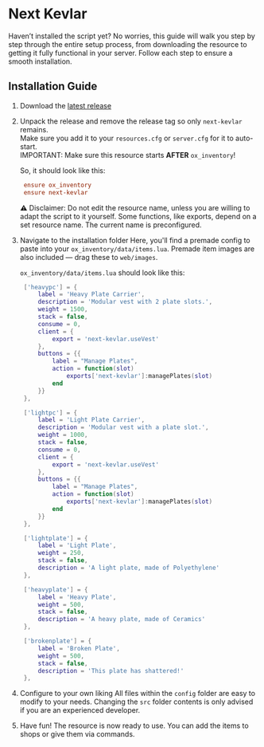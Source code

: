 # Next Kevlar

Haven’t installed the script yet? No worries, this guide will walk you step by step through the entire setup process, from downloading the resource to getting it fully functional in your server. Follow each step to ensure a smooth installation.

## Installation Guide

1. Download the [latest release](https://github.com/next-resources/next-kevlar/releases/)
2. Unpack the release and remove the release tag so only `next-kevlar` remains.  
   Make sure you add it to your `resources.cfg` or `server.cfg` for it to auto-start.  
   IMPORTANT: Make sure this resource starts **AFTER** `ox_inventory`!

   So, it should look like this:

   ```cfg copy
    ensure ox_inventory
    ensure next-kevlar
   ```

   ⚠️ Disclaimer: Do not edit the resource name, unless you are willing to adapt the script to it yourself.
   Some functions, like exports, depend on a set resource name. The current name is preconfigured.

3. Navigate to the installation folder
   Here, you'll find a premade config to paste into your `ox_inventory/data/items.lua`.
   Premade item images are also included — drag these to `web/images`.

   `ox_inventory/data/items.lua` should look like this:

   ```lua copy
    ['heavypc'] = {
        label = 'Heavy Plate Carrier',
        description = 'Modular vest with 2 plate slots.',
        weight = 1500,
        stack = false,
        consume = 0,
        client = {
            export = 'next-kevlar.useVest'
        },
        buttons = {{
            label = "Manage Plates",
            action = function(slot)
                exports['next-kevlar']:managePlates(slot)
            end
        }}
    },

    ['lightpc'] = {
        label = 'Light Plate Carrier',
        description = 'Modular vest with a plate slot.',
        weight = 1000,
        stack = false,
        consume = 0,
        client = {
            export = 'next-kevlar.useVest'
        },
        buttons = {{
            label = "Manage Plates",
            action = function(slot)
                exports['next-kevlar']:managePlates(slot)
            end
        }}
    },

    ['lightplate'] = {
        label = 'Light Plate',
        weight = 250,
        stack = false,
        description = 'A light plate, made of Polyethylene'
    },

    ['heavyplate'] = {
        label = 'Heavy Plate',
        weight = 500,
        stack = false,
        description = 'A heavy plate, made of Ceramics'
    },

    ['brokenplate'] = {
        label = 'Broken Plate',
        weight = 500,
        stack = false,
        description = 'This plate has shattered!'
    },
   ```

4. Configure to your own liking
   All files within the `config` folder are easy to modify to your needs.
   Changing the `src` folder contents is only advised if you are an experienced developer.

5. Have fun!
   The resource is now ready to use. You can add the items to shops or give them via commands.